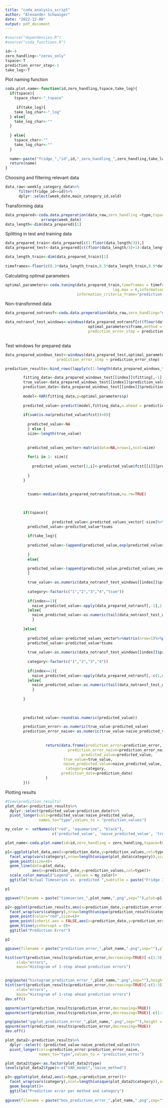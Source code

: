 ```yaml
---
title: "coda_analysis_script"
author: "Alexander Schwaiger"
date: "2022-12-08"
output: pdf_document
---
```

```r
#source("dependencies.R")
#source("coda_functions.R")
```


```r
id<-4
zero_handling<-"zeros_only"
tspace<-T
prediction_error_step<-1
take_log<-T


```

Plot naming function

```r
coda.plot.name<-function(id,zero_handling,tspace,take_log){
  if(tspace){
    tspace_char<-"_tspace"
    
     if(take_log){
    take_log_char<-"_log"
  } else{
    take_log_char<-""
  }
    
  } else{
    tspace_char<-""
    take_log_char<-""
  }
  
  name<-paste("fridge_","id",id,"_zero_handling_",zero_handling,take_log_char,tspace_char,sep="")
  return(name)
}
```


Choosing and filtering relevant data
```r
data_raw<-weekly_category_data%>%
      filter(fridge_id==id)%>%
      dplyr::select(week_date,main_category_id,sold)
```

Transforming data
```r
data_prepared<-coda.data.preperation(data_raw,zero_handling =type,tspace = tspace,log=take_log)%>%
                arrange(week_date)
data_length<-dim(data_prepared)[1]
```

Splitting in test and training data
```r
data_prepared_train<-data_prepared[c(1:floor(data_length/3)),]
data_prepared_test<-data_prepared[c((floor(data_length/3)+1):data_length),]

data_length_train<-dim(data_prepared_train)[1]
      
timeframes<-floor(c(0.3*data_length_train,0.5*data_length_train,0.9*data_length_train))
```

Calculating optimal parameters
```r
optimal_parameters<-coda.tuning(data_prepared_train,timeframes = timeframes,
                                                lag.max = 6,information_criteria_lag  ="AIC",
                                information_criteria_frame="prediction.error",prediction_error_step = 1,multicore = FALSE)
```


Non-transformed data
```r
data_prepared_notransf<-coda.data.preperation(data_raw,zero_handling="none",tspace=T)

data_notransf_test_windows<-windows(data_prepared_notransf[c((floor(data_length/3)+1):data_length),],
                                     optimal_parameters$frame,method = "overlapping",
                                     prediction_error_step = prediction_error_step)
      
```

Test windows for prepared data
```r
data_prepared_windows_test<-windows(data_prepared_test,optimal_parameters$frame,method = "overlapping",
                       prediction_error_step = prediction_error_step)
```

```r
prediction_results<-bind_rows(lapply(c(1:length(data_prepared_windows_test)),function(index){

        fitting_data<-data_prepared_windows_test[[index]]$fitting[,-1]
        true_value<-data_prepared_windows_test[[index]]$prediction_value[,-1]
        prediction_date<-data_prepared_windows_test[[index]]$prediction_value[1,1]
        
        model<-VAR(fitting_data,p=optimal_parameters$p)
        
        predicted_value<-predict(model,fitting_data,n.ahead = prediction_error_step)
        
        if(sum(is.na(predicted_value$fcst))>0){
          
          predicted_value<-NA
          } else {
          size<-length(true_value)
          
          
          predicted_values_vector<-matrix(data=NA,nrow=1,ncol=size)
          
          for(i in 1: size){
            
            predicted_values_vector[1,i]<-predicted_value$fcst[[i]][prediction_error_step]
            
          }
        }
                         
          
          tsums<-median(data_prepared_notransf$tsum,na.rm=TRUE)

        
        
        if(tspace){
          
                     predicted_value<-predicted_values_vector[-size]%>%matrix(nrow=1)%>%pivotCoordInv()
          predicted_value<-predicted_value*tsums
          
          if(take_log){
            
          predicted_value<-(append(predicted_value,exp(predicted_values_vector[size])))
            
          }
          else{

          predicted_value<-(append(predicted_value,predicted_values_vector[size])) 
          }
          
          true_value<-as.numeric(data_notransf_test_windows[[index]]$prediction_value[,-1])
            
          category<-factor(c("1","2","3","4","tsum"))
          
          if(index==1){
            naive_predicted_value<-apply(data_prepared_notransf[,-1],2,median,na.rm=TRUE)
          }else{
            naive_predicted_value<-as.numeric(tail(data_notransf_test_windows[[index]]$fitting[,-1],1))
            }
          
        }else{
          
          predicted_value<-predicted_values_vector%>%matrix(nrow=1)%>%pivotCoordInv()
          predicted_value<-predicted_value*tsums
          
          true_value<-as.numeric(data_notransf_test_windows[[index]]$prediction_value[,-c(1,6)])
          
          category<-factor(c("1","2","3","4"))
          
          if(index==1){
            naive_predicted_value<-apply(data_prepared_notransf[,-c(1,6)],2,median,na.rm=TRUE)
          }else{
            naive_predicted_value<-as.numeric(tail(data_notransf_test_windows[[index]]$fitting[,-c(1,6)],1))
            }
            
        }
        
        
        
        predicted_value<-round(as.numeric(predicted_value))

        prediction_error<-as.numeric(true_value-predicted_value)
        prediction_error_naive<-as.numeric(true_value-naive_predicted_value)
        
        
                  return(data.frame(prediction_error=prediction_error,
                            prediction_error_naive=prediction_error_naive,
                                  predicted_value=predicted_value,
                          true_value=true_value,
                          naive_predicted_value=naive_predicted_value,
                           category=category,
                         prediction_date=prediction_date)
                  )
        }))
```



Plotting results

```r
#View(prediction_results)
plot_data<-prediction_results%>%
  dplyr::select(predicted_value:prediction_date)%>%
  pivot_longer(cols=predicted_value:naive_predicted_value,
               names_to="type",values_to = "prediction_values")
```

```r
my_color <- setNames(c("red", "aquamarine", "black"),
                     c('predicted_value', 'naive_predicted_value', 'true_value'))

plot_name<-coda.plot.name(id=id,zero_handling = zero_handling,tspace=tspace,take_log = take_log)

p1<-ggplot(plot_data,aes(x=prediction_date,y=prediction_values,col=type))+
  facet_wrap(vars(category),nrow=length(unique(plot_data$category)),scales = "free")+
  geom_point(size=4)+
  geom_line(data=plot_data,
            aes(x=prediction_date,y=prediction_values,col=type))+
  scale_color_manual("Legend", values = my_color)+
  ggtitle("Actual Timeseries vs. predicted ",subtitle = paste("Fridge ID:",id,",zero handling:",zero_handling,sep=" "))

p1

ggsave(filename = paste("timeseries_",plot_name,".png",sep=""),plot=p1,height = 15,width = 20)
```



```r
p2<-ggplot(prediction_results,aes(x=prediction_date,y=prediction_error))+
  facet_wrap(vars(category),nrow=length(unique(prediction_results$category)),scales = "free")+
  geom_point(color="red",size=4)+
  geom_point(inherit.aes = FALSE,aes(x=prediction_date,y=prediction_error_naive),color="aquamarine",size=4)+
  geom_hline(yintercept = 0)+
  ggtitle("Prediction Error")

p2

ggsave(filename = paste("prediction_error_",plot_name,".png",sep=""),plot=p2,height = 15,width = 20)
```

```r
hist(sort(prediction_results$prediction_error,decreasing=TRUE)[-c(1:3)],
     xlab="errors",
     main="Histogram of 1-step ahead prediction errors")


png(paste("histogram_prediction_error_",plot_name,".png",sep=""),height = 15,width = 20,units = "cm",res=300)
hist(sort(prediction_results$prediction_error,decreasing=TRUE)[-c(1:3)],
     xlab="errors",
     main="Histogram of 1-step ahead prediction errors")
dev.off()
```

```r
qqnorm(sort(prediction_results$prediction_error,decreasing=TRUE))
qqnorm(sort(prediction_results$prediction_error,decreasing=TRUE)[-c(1:3)])

png(paste("qqplot_prediction_error_",plot_name,".png",sep=""),height = 15,width = 20,units = "cm",res=300)
qqnorm(sort(prediction_results$prediction_error,decreasing=TRUE))
dev.off()

```
```r
plot_data2<-prediction_results%>%
  dplyr::select(-(predicted_value:naive_predicted_value))%>%
  pivot_longer(cols=prediction_error:prediction_error_naive,
               names_to="type",values_to = "prediction_error")

plot_data2$type<-as.factor(plot_data2$type)
levels(plot_data2$type)<-c("VAR_model","naive_method")
```


```r
p3<-ggplot(plot_data2,aes(x=type,y=prediction_error))+
  facet_wrap(vars(category),ncol=length(unique(plot_data2$category)),scales = "fixed")+
  geom_boxplot()+
  ggtitle("Prediction error per method and category")
  
ggsave(filename = paste("box_prediction_error_",plot_name,".png",sep=""),plot=p3,height = 15,width = 20)
```






